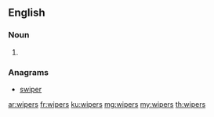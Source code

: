 {{also|Wipers}}
==English==

===Noun===
{{head|en|noun plural form}}

# {{plural of|wiper|lang=en}}

===Anagrams===
* [[swiper#English|swiper]]

[[ar:wipers]]
[[fr:wipers]]
[[ku:wipers]]
[[mg:wipers]]
[[my:wipers]]
[[th:wipers]]